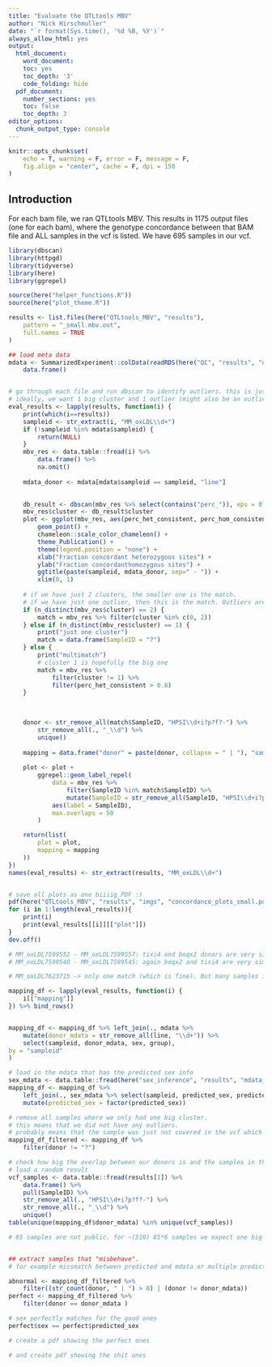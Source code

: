 ```yaml
---
title: "Evaluate the QTLtools MBV"
author: "Nick Hirschmuller"
date: "`r format(Sys.time(), '%d %B, %Y')`"
always_allow_html: yes
output:
  html_document:
    word_document:
    toc: yes
    toc_depth: '3'
    code_folding: hide
  pdf_document:
    number_sections: yes
    toc: false
    toc_depth: 3
editor_options: 
  chunk_output_type: console
---
```


```r
knitr::opts_chunk$set(
    echo = T, warning = F, error = F, message = F,
    fig.align = "center", cache = F, dpi = 150
)

```

## **Introduction**
For each bam file, we ran QTLtools MBV. This results in 1175 output files (one for each bam), where the 
genotype concordance between that BAM file and ALL samples in the vcf is listed. We have 695 samples in our vcf.


```r
library(dbscan)
library(httpgd)
library(tidyverse)
library(here)
library(ggrepel)

source(here("helper_functions.R"))
source(here("plot_theme.R"))
```



```r
results <- list.files(here("QTLtools_MBV", "results"),
    pattern = "_small.mbv.out",
    full.names = TRUE
)

## load meta data
mdata <- SummarizedExperiment::colData(readRDS(here("QC", "results", "dds_sva_incl_line_libsize_cleaned.rds"))) %>%
    data.frame()


# go through each file and run dbscan to identify outliers. this is just a first pass and does not have to be perfect.
# ideally, we want 1 big cluster and 1 outlier (might also be an outlier cluster because some samples in the vcf are related)
eval_results <- lapply(results, function(i) {
    print(which(i==results))
    sampleid <- str_extract(i, "MM_oxLDL\\d+")
    if (!sampleid %in% mdata$sampleid) {
        return(NULL)
    }
    mbv_res <- data.table::fread(i) %>%
        data.frame() %>%
        na.omit()
    
    mdata_donor <- mdata[mdata$sampleid == sampleid, "line"]
    

    db_result <- dbscan(mbv_res %>% select(contains("perc_")), eps = 0.08, minPts = 2)
    mbv_res$cluster <- db_result$cluster
    plot <- ggplot(mbv_res, aes(perc_het_consistent, perc_hom_consistent, color = as.character(cluster))) +
        geom_point() +
        chameleon::scale_color_chameleon() +
        theme_Publication() +
        theme(legend.position = "none") +
        xlab("Fraction concordant heterozygous sites") +
        ylab("Fraction concordanthomozygous sites") +
        ggtitle(paste(sampleid, mdata_donor, sep=" - ")) +
        xlim(0, 1)
    
    # if we have just 2 clusters, the smaller one is the match.
    # if we have just one outlier, then this is the match. Outliers are labeled as "0"
    if (n_distinct(mbv_res$cluster) == 2) {
        match = mbv_res %>% filter(cluster %in% c(0, 2))
    } else if (n_distinct(mbv_res$cluster) == 1) {
        print("just one cluster")
        match = data.frame(SampleID = "?")
    } else {
        print("multimatch")
        # cluster 1 is hopefully the big one
        match = mbv_res %>%
            filter(cluster != 1) %>%
            filter(perc_het_consistent > 0.8)
    }
    

    
    donor <- str_remove_all(match$SampleID, "HPSI\\d+i?p?f?-") %>%
        str_remove_all(., "_\\d") %>%
        unique()
    
    mapping = data.frame("donor" = paste(donor, collapse = " | "), "sampleid" = sampleid)
    
    plot <- plot +
        ggrepel::geom_label_repel(
            data = mbv_res %>%
                filter(SampleID %in% match$SampleID) %>%
                mutate(SampleID = str_remove_all(SampleID, "HPSI\\d+i?p?f?-")),
            aes(label = SampleID),
            max.overlaps = 50
        )

    return(list(
        plot = plot,
        mapping = mapping
    ))
})
names(eval_results) <- str_extract(results, "MM_oxLDL\\d+")


# save all plots as one biiiig PDF :) 
pdf(here("QTLtools_MBV", "results", "imgs", "concordance_plots_small.pdf"), width=8, height=6)
for (i in 1:length(eval_results)){
    print(i)
    print(eval_results[[i]][["plot"]])
}
dev.off()

# MM_oxLDL7599552 - MM_oxLDL7599557: tixi4 and boqx2 donors are very similar. according to mdata this is tixi4
# MM_oxLDL7599540 - MM_oxLDL7599545: again boqx2 and tixi4 are very similar. according to mdata this is boqx2. both are females

# MM_oxLDL7623715 -> only one match (which is fine). But many samples in vcf with 0 concordant heterozygous sites...

mapping_df <- lapply(eval_results, function(i) {
    i[["mapping"]]
}) %>% bind_rows()


mapping_df <- mapping_df %>% left_join(., mdata %>%
    mutate(donor_mdata = str_remove_all(line, "\\d+")) %>%
    select(sampleid, donor_mdata, sex, group),
by = "sampleid"
)

# load in the mdata that has the predicted sex info
sex_mdata <- data.table::fread(here("sex_inference", "results", "mdata_with_sex_prediction.tsv"), data.table=F)
mapping_df <- mapping_df %>%
    left_join(., sex_mdata %>% select(sampleid, predicted_sex, predicted_prob)) %>%
    mutate(predicted_sex = factor(predicted_sex))

# remove all samples where we only had one big cluster.
# this means that we did not have any outliers.
# probably means that the sample was just not covered in the vcf which is likely
mapping_df_filtered <- mapping_df %>%
    filter(donor != "?")

# check how big the overlap between our donors is and the samples in the vcf
# load a random result
vcf_samples <- data.table::fread(results[1]) %>%
    data.frame() %>%
    pull(SampleID) %>%
    str_remove_all(., "HPSI\\d+i?p?f?-") %>%
    str_remove_all(., "_\\d") %>%
    unique()
table(unique(mapping_df$donor_mdata) %in% unique(vcf_samples))

# 85 samples are not public. for ~(510) 85*6 samples we expect one big cluster. we obseve 466 which seems very reasonable.


## extract samples that "misbehave".
# for example missmatch between predicted and mdata or multiple predicted

abnormal <- mapping_df_filtered %>%
    filter((str_count(donor, " | ") > 0) | (donor != donor_mdata))
perfect <- mapping_df_filtered %>%
    filter(donor == donor_mdata ) 

# sex perfectly matches for the good ones
perfect$sex == perfect$predicted_sex

# create a pdf showing the perfect ones

# and create pdf showing the shit ones




```